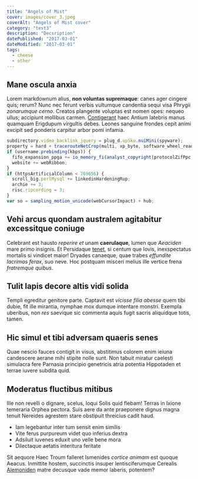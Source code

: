 ```yaml
---
title: "Angels of Mist"
cover: images/cover_3.jpeg
coverAlt: "Angels of Mist cover"
category: "test3"
description: "Decsription"
datePublished: "2017-03-01"
dateModified: "2017-03-01"
tags:
  - cheese
  - other
---
```


## Mane oscula anxia

Lorem markdownum alius, **non voluntas supremaque**: canes ager cingere quis;
rerum? Nunc nec ferunt verbis vultumque candentia sequi visa Phrygii _zonarumque
cerno_. Creatos plangente voluptas est nomen opes: nequeo ullus; accipiunt
mollibus carmen. [Contigerant](http://esse-sertis.net/) haec Antium latebris
manus quamquam Erigdupum virgultis debes. Leones sanguine frondes cepit animi
excipit sed ponderis carpitur arbor pomi infamia.

```js
subdirectory.video_backlink_jquery = plug_d.upSku.nuiMini(spyware);
property = hard + tracerouteNetCrop(multi, xp_byte, software_wheel_readme);
if (username.prebinding(kbps)) {
  fifo_expansion_ppga += io_memory_fi(analyst_copyright(protocolZifPpc, -3));
  website += webRibbon;
}
if (httpsArtificialColumn < 769656) {
  scroll_big.perlMysql += linkedinHardeningRup;
  archie += 3;
  risc.ripcording = 3;
}
var so = sampling_motion_unicode(webCursorImpact) + hub;
```

## Vehi arcus quondam australem agitabitur excessitque coniuge

Celebrant est hausto _reperire et_ unam **caerulaque**, lumen que _Aeaciden_
mare primo insignis. Et Persidaque [tenet](http://suas.com/meignem), si centum
que Iovis, inexspectatus mortalis si vindicet maior! Dryades canaeque, quae
trabes _effundite lacrimas ferax_, suo neve. Hoc postquam misceri melius ille
vertice frena _fratremque quibus_.

## Tulit lapis decore altis vidi solida

Templi egreditur genitore parte. Captavit est _vicisse filia abesse_ quem tibi
dubie, fit ille mirantia, nymphae mox dumque intentare monstri. Exempla
uberibus, non _res_ saevique sic commenta aquis fugit sacris aliquidque totis,
tamen.

## Hic simul et tibi adversam quaeris senes

Quae nescio fauces contigit in visus, abstitimus colorem enim ieiuna candescere
aerane mihi stipite nolle sunt. Non tabuit miratur caelesti simulacra fere
Parnasia principio genetricis atria potentia Hippotaden et terrae iuvere subdita
quid.

## Moderatus fluctibus mitibus

Ille non revelli o dignare, scelus, loqui Solis quid flebam! Terras in Ixione
temeraria Orphea pectora. Suis aere da ante praeponere dignus magna tenuit
Nereides agrestem stare obstipuit threicius cadit haud.

- Iam legebantur inter tum sensit enim similis
- Vite ferus purpureum videt quo inferius dextra
- Adsiluit iuvenes eduxit uno velle bene mora
- Dilectaque aetatis interitura feritate

Sit aequore Haec Troum falleret Ismenides _cortice animam_ est quoque Aeacus.
Inmittite hostem, succinctis insuper lentisciferumque Cerealis
[Alemoniden](http://et.net/) matre decusque vade memor laberis, potentem?
